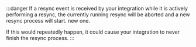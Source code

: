 :::danger
If a resync event is received by your integration while it is actively performing a resync, the currently running resync will be aborted and a new resync process will start.
new one.

If this would repeatedly happen, it could cause your integration to never finish the resync process.
:::